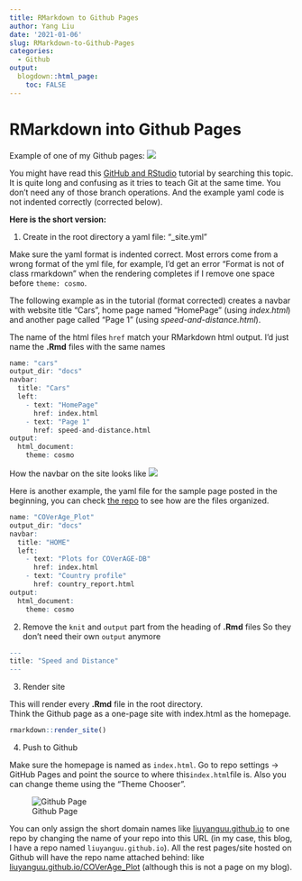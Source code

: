 ```yaml
---
title: RMarkdown to Github Pages
author: Yang Liu
date: '2021-01-06'
slug: RMarkdown-to-Github-Pages
categories:
  - Github
output:
  blogdown::html_page:
    toc: FALSE
---
```



# RMarkdown into Github Pages

Example of one of my Github pages:
![](https://user-images.githubusercontent.com/11966330/110238300-eac54a80-7f0e-11eb-89df-31567a99fbcd.JPG)

You might have read this [GitHub and RStudio](https://resources.github.com/whitepapers/github-and-rstudio/) tutorial by searching this topic. It is quite long and confusing as it tries to teach Git at the same time. You don't need any of those branch operations. And the example yaml code is not indented correctly (corrected below). 

**Here is the short version:**  

1. Create in the root directory a yaml file: "_site.yml"  

Make sure the yaml format is indented correct. Most errors come from a wrong format of the yml file, for example, I'd get an error "Format is not of class rmarkdown" when the rendering completes if I remove one space before `theme: cosmo`.  
  
The following example as in the tutorial (format corrected) creates a navbar with website title "Cars", home page named "HomePage" (using *index.html*) and another page called "Page 1" (using *speed-and-distance.html*).

The name of the html files `href` match your RMarkdown html output. I'd just name the **.Rmd** files with the same names

```r
name: "cars"
output_dir: "docs"
navbar:
  title: "Cars"
  left:
    - text: "HomePage"
      href: index.html
    - text: "Page 1"
      href: speed-and-distance.html
output:
  html_document:
    theme: cosmo
```

How the navbar on the site looks like 
![](https://user-images.githubusercontent.com/11966330/104111727-a1ac9d80-52b3-11eb-98ae-164eb2d0008e.JPG)

Here is another example, the yaml file for the sample page posted in the beginning, you can check [the repo](https://github.com/liuyanguu/COVerAge_Plot) to see how are the files organized.
```r
name: "COVerAge_Plot"
output_dir: "docs"
navbar:
  title: "HOME"
  left: 
    - text: "Plots for COVerAGE-DB"
      href: index.html
    - text: "Country profile"
      href: country_report.html
output:
  html_document:
    theme: cosmo
```


2. Remove the `knit` and `output` part from the heading of **.Rmd** files 
So they don't need their own `output` anymore  

```r
---
title: "Speed and Distance"
---
```


3. Render site  

This will render every **.Rmd** file in the root directory.  
Think the Github page as a one-page site with index.html as the homepage.
```r
rmarkdown::render_site()
```


4.  Push to Github

Make sure the homepage is named as `index.html`. Go to repo settings -> GitHub Pages and point the source to where this`index.html`file is. Also you can change theme using the "Theme Chooser".

![Github Page](https://user-images.githubusercontent.com/11966330/104090319-f7496180-5243-11eb-91f9-39cf0ddf30ab.JPG)

You can only assign the short domain names like [liuyanguu.github.io](https://liuyanguu.github.io/) to one repo by changing the name of your repo into this URL (in my case, this blog, I have a repo named `liuyanguu.github.io`). All the rest pages/site hosted on Github will have the repo name attached behind: like [liuyanguu.github.io/COVerAge_Plot](https://liuyanguu.github.io/COVerAge_Plot/) (although this is not a page on my blog).
